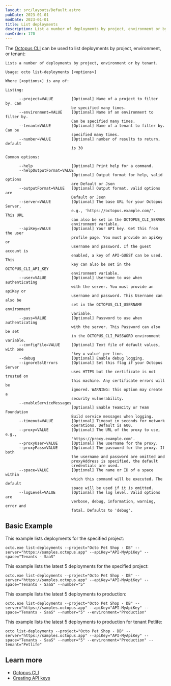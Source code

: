 ```yaml
---
layout: src/layouts/Default.astro
pubDate: 2023-01-01
modDate: 2023-01-01
title: List deployments
description: List a number of deployments by project, environment or by tenant.
navOrder: 170
---
```


The [Octopus CLI](/docs/octopus-rest-api/octopus-cli) can be used to list deployments by project, environment, or tenant: 

```
Lists a number of deployments by project, environment or by tenant.

Usage: octo list-deployments [<options>]

Where [<options>] is any of:

Listing:

      --project=VALUE        [Optional] Name of a project to filter by. Can
                             be specified many times.
      --environment=VALUE    [Optional] Name of an environment to filter by.
                             Can be specified many times.
      --tenant=VALUE         [Optional] Name of a tenant to filter by. Can be
                             specified many times.
      --number=VALUE         [Optional] number of results to return, default
                             is 30

Common options:

      --help                 [Optional] Print help for a command.
      --helpOutputFormat=VALUE
                             [Optional] Output format for help, valid options
                             are Default or Json
      --outputFormat=VALUE   [Optional] Output format, valid options are
                             Default or Json
      --server=VALUE         [Optional] The base URL for your Octopus Server,
                             e.g., 'https://octopus.example.com/'. This URL
                             can also be set in the OCTOPUS_CLI_SERVER
                             environment variable.
      --apiKey=VALUE         [Optional] Your API key. Get this from the user
                             profile page. You must provide an apiKey or
                             username and password. If the guest account is
                             enabled, a key of API-GUEST can be used. This
                             key can also be set in the OCTOPUS_CLI_API_KEY
                             environment variable.
      --user=VALUE           [Optional] Username to use when authenticating
                             with the server. You must provide an apiKey or
                             username and password. This Username can also be
                             set in the OCTOPUS_CLI_USERNAME environment
                             variable.
      --pass=VALUE           [Optional] Password to use when authenticating
                             with the server. This Password can also be set
                             in the OCTOPUS_CLI_PASSWORD environment variable.
      --configFile=VALUE     [Optional] Text file of default values, with one
                             'key = value' per line.
      --debug                [Optional] Enable debug logging.
      --ignoreSslErrors      [Optional] Set this flag if your Octopus Server
                             uses HTTPS but the certificate is not trusted on
                             this machine. Any certificate errors will be
                             ignored. WARNING: this option may create a
                             security vulnerability.
      --enableServiceMessages
                             [Optional] Enable TeamCity or Team Foundation
                             Build service messages when logging.
      --timeout=VALUE        [Optional] Timeout in seconds for network
                             operations. Default is 600.
      --proxy=VALUE          [Optional] The URL of the proxy to use, e.g.,
                             'https://proxy.example.com'.
      --proxyUser=VALUE      [Optional] The username for the proxy.
      --proxyPass=VALUE      [Optional] The password for the proxy. If both
                             the username and password are omitted and
                             proxyAddress is specified, the default
                             credentials are used.
      --space=VALUE          [Optional] The name or ID of a space within
                             which this command will be executed. The default
                             space will be used if it is omitted.
      --logLevel=VALUE       [Optional] The log level. Valid options are
                             verbose, debug, information, warning, error and
                             fatal. Defaults to 'debug'.
```

## Basic Example

<SamplesInstance />

This example lists deployments for the specified project:

```
octo.exe list-deployments --project="Octo Pet Shop - DB" --server="https://samples.octopus.app" --apiKey="API-MyApiKey" --space="Tenants - SaaS"
```

This example lists the latest 5 deployments for the specified project:

```
octo.exe list-deployments --project="Octo Pet Shop - DB" --server="https://samples.octopus.app" --apiKey="API-MyApiKey" --space="Tenants - SaaS" --number="5"
```

This example lists the latest 5 deployments to production:

```
octo.exe list-deployments --project="Octo Pet Shop - DB" --server="https://samples.octopus.app" --apiKey="API-MyApiKey" --space="Tenants - SaaS" --number="5" --environment="Production"
```

This example lists the latest 5 deployments to production for tenant Petlife:

```
octo list-deployments --project="Octo Pet Shop - DB" --server="https://samples.octopus.app" --apiKey="API-MyApiKey" --space="Tenants - SaaS" --number="5" --environment="Production" --tenant="Petlife"
```

## Learn more

- [Octopus CLI](/docs/octopus-rest-api/octopus-cli)
- [Creating API keys](/docs/octopus-rest-api/how-to-create-an-api-key)
